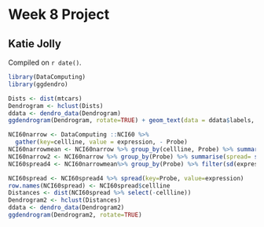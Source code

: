 # Week 8 Project

## Katie Jolly

<!-- leave this material as is -->
Compiled on `r date()`.

```r
library(DataComputing)
library(ggdendro)
```
<!-- put your content after this line -->

```r
Dists <- dist(mtcars)
Dendrogram <- hclust(Dists)
ddata <- dendro_data(Dendrogram)
ggdendrogram(Dendrogram, rotate=TRUE) + geom_text(data = ddata$labels, aes(x = x, y= y, label= label), vjust = 0)
```

```r
NCI60narrow <- DataComputing ::NCI60 %>% 
  gather(key=cellline, value = expression, - Probe)
NCI60narrowmean <- NCI60narrow %>% group_by(cellline, Probe) %>% summarise(expression=mean(expression)) %>% ungroup()
NCI60narrow2 <- NCI60narrow %>% group_by(Probe) %>% summarise(spread= sd(expression)) 
NCI60spread4 <- NCI60narrowmean%>% group_by(Probe) %>% filter(sd(expression) >= 4)
```

```r
NCI60spread <- NCI60spread4 %>% spread(key=Probe, value=expression)
row.names(NCI60spread) <- NCI60spread$cellline
Distances <- dist(NCI60spread %>% select(-cellline))
Dendrogram2 <- hclust(Distances)
ddata <- dendro_data(Dendrogram2)
ggdendrogram(Dendrogram2, rotate=TRUE)
```
